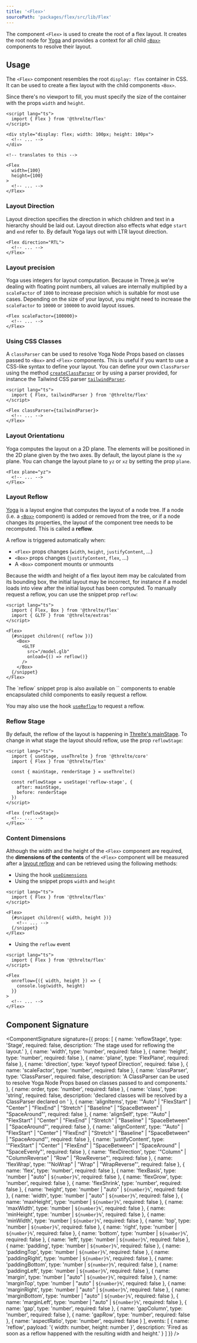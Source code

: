 ```yaml
---
title: '<Flex>'
sourcePath: 'packages/flex/src/lib/Flex'
---
```


The component `<Flex>` is used to create the root of a flex layout. It creates
the root node for [Yoga](https://yogalayout.com) and provides a context for all
child [`<Box>`](/reference/flex/box) components to resolve their layout.

## Usage

The `<Flex>` component resembles the root `display: flex` container in CSS. It
can be used to create a flex layout with the child components `<Box>`.

Since there's no viewport to fill, you must specify the size of the container
with the props `width` and `height`.

```svelte
<script lang="ts">
  import { Flex } from '@threlte/flex'
</script>

<div style="display: flex; width: 100px; height: 100px">
  <!-- ... -->
</div>

<!-- translates to this -->

<Flex
  width={100}
  height={100}
>
  <!-- ... -->
</Flex>
```

### Layout Direction

Layout direction specifies the direction in which children and text in a
hierarchy should be laid out. Layout direction also effects what edge `start` and
`end` refer to. By default Yoga lays out with LTR layout direction.

```svelte
<Flex direction="RTL">
  <!-- ... -->
</Flex>
```

### Layout precision

Yoga uses integers for layout computation. Because in Three.js we're dealing
with floating point numbers, all values are internally multiplied by a
`scaleFactor` of `1000` to increase precision which is suitable for most use
cases. Depending on the size of your layout, you might need to increase the
`scaleFactor` to `10000` or `100000` to avoid layout issues.

```svelte
<Flex scaleFactor={100000}>
  <!-- ... -->
</Flex>
```

### Using CSS Classes

A `classParser` can be used to resolve Yoga Node Props based on classes passed
to `<Box>` and `<Flex>` components. This is useful if you want to use a CSS-like
syntax to define your layout. You can define your own `ClassParser` using the
method [`createClassParser`](/reference/flex/create-class-parser) or by
using a parser provided, for instance the Tailwind CSS parser
[`tailwindParser`](/reference/flex/tailwind-parser).

```svelte
<script lang="ts">
  import { Flex, tailwindParser } from '@threlte/flex'
</script>

<Flex classParser={tailwindParser}>
  <!-- ... -->
</Flex>
```

### Layout Orientationu

Yoga computes the layout on a 2D plane. The elements will be positioned in the
2D plane given by the two axes. By default, the layout plane is the `xy` plane.
You can change the layout plane to `yz` or `xz` by setting the prop `plane`.

```svelte
<Flex plane="yz">
  <!-- ... -->
</Flex>
```

### Layout Reflow

[Yoga](https://yogalayout.com) is a layout engine that computes the layout of a
node tree. If a node (i.e. a [`<Box>`](/reference/flex/box) component) is added or removed
from the tree, or if a node changes its properties, the layout of the component
tree needs to be recomputed. This is called a **reflow**.

A reflow is triggered automatically when:

- `<Flex>` props changes (`width`, `height`, `justifyContent`, …)
- `<Box>` props changes (`justifyContent`, `flex`, …)
- A `<Box>` component mounts or unmounts

Because the width and height of a flex layout item may be calculated from its
bounding box, the initial layout may be incorrect, for instance if a model loads
into view after the initial layout has been computed. To manually request a
reflow, you can use the snippet prop `reflow`:

```svelte
<script lang="ts">
  import { Flex, Box } from '@threlte/flex'
  import { GLTF } from '@threlte/extras'
</script>

<Flex>
  {#snippet children({ reflow })}
    <Box>
      <GLTF
        src="/model.glb"
        onload={() => reflow()}
      />
    </Box>
  {/snippet}
</Flex>
```

<Tip type="tip">
  The `reflow` snippet prop is also available on `<Box>` components to enable
  encapsulated child components to easily request a reflow.
</Tip>

You may also use the hook [`useReflow`](/reference/flex/use-reflow) to request
a reflow.

### Reflow Stage

By default, the reflow of the layout is happening in [Threlte's
mainStage](/learn/basics/scheduling-tasks#default-stages). To change in
what stage the layout should reflow, use the prop `reflowStage`:

```svelte
<script lang="ts">
  import { useStage, useThrelte } from '@threlte/core'
  import { Flex } from '@threlte/flex'

  const { mainStage, renderStage } = useThrelte()

  const reflowStage = useStage('reflow-stage', {
    after: mainStage,
    before: renderStage
  })
</script>

<Flex {reflowStage}>
  <!-- ... -->
</Flex>
```

### Content Dimensions

Although the width and the height of the `<Flex>` component are required, the
**dimensions of the contents** of the `<Flex>` component will be measured after a
[layout reflow](#layout-reflow) and can be retrieved using the following methods:

- Using the hook [`useDimensions`](/reference/flex/use-dimensions)
- Using the snippet props `width` and `height`

```svelte
<script lang="ts">
  import { Flex } from '@threlte/flex'
</script>

<Flex>
  {#snippet children({ width, height })}
    <!-- ... -->
  {/snippet}
</Flex>
```

- Using the `reflow` event

```svelte
<script lang="ts">
  import { Flex } from '@threlte/flex'
</script>

<Flex
  onreflow={({ width, height }) => {
    console.log(width, height)
  }}
>
  <!-- ... -->
</Flex>
```

## Component Signature

<ComponentSignature
  signature={{
    props: [
      {
        name: 'reflowStage',
        type: 'Stage',
        required: false,
        description: 'The stage used for reflowing the layout.'
      },
      { name: 'width', type: 'number', required: false },
      { name: 'height', type: 'number', required: false },
      { name: 'plane', type: 'FlexPlane', required: false },
      { name: 'direction', type: 'keyof typeof Direction', required: false },
      { name: 'scaleFactor', type: 'number', required: false },
      {
        name: 'classParser',
        type: 'ClassParser',
        required: false,
        description:
          'A ClassParser can be used to resolve Yoga Node Props based on classes passed to <Box> and <Flex> components.'
      },
      { name: order, type: 'number', required: false },
      {
        name: 'class',
        type: 'string',
        required: false,
        description: 'declared classes will be resolved by a ClassParser declared on <Flex>'
      },
      {
        name: 'alignItems',
        type: '"Auto" | "FlexStart" | "Center" | "FlexEnd" | "Stretch" | "Baseline" | "SpaceBetween" | "SpaceAround"',
        required: false
      },
      {
        name: 'alignSelf',
        type: '"Auto" | "FlexStart" | "Center" | "FlexEnd" | "Stretch" | "Baseline" | "SpaceBetween" | "SpaceAround"',
        required: false
      },
      {
        name: 'alignContent',
        type: '"Auto" | "FlexStart" | "Center" | "FlexEnd" | "Stretch" | "Baseline" | "SpaceBetween" | "SpaceAround"',
        required: false
      },
      {
        name: 'justifyContent',
        type: '"FlexStart" | "Center" | "FlexEnd" | "SpaceBetween" | "SpaceAround" | "SpaceEvenly"',
        required: false
      },
      {
        name: 'flexDirection',
        type: '"Column" | "ColumnReverse" | "Row" | "RowReverse"',
        required: false
      },
      { name: 'flexWrap', type: '"NoWrap" | "Wrap" | "WrapReverse"', required: false },
      { name: 'flex', type: 'number', required: false },
      { name: 'flexBasis', type: 'number | "auto" | `${number}%`', required: false },
      { name: 'flexGrow', type: 'number', required: false },
      { name: 'flexShrink', type: 'number', required: false },
      { name: 'height', type: 'number | "auto" | `${number}%`', required: false },
      { name: 'width', type: 'number | "auto" | `${number}%`', required: false },
      { name: 'maxHeight', type: 'number | `${number}%`', required: false },
      { name: 'maxWidth', type: 'number | `${number}%`', required: false },
      { name: 'minHeight', type: 'number | `${number}%`', required: false },
      { name: 'minWidth', type: 'number | `${number}%`', required: false },
      { name: 'top', type: 'number | `${number}%`', required: false },
      { name: 'right', type: 'number | `${number}%`', required: false },
      { name: 'bottom', type: 'number | `${number}%`', required: false },
      { name: 'left', type: 'number | `${number}%`', required: false },
      { name: 'padding', type: 'number | `${number}%`', required: false },
      { name: 'paddingTop', type: 'number | `${number}%`', required: false },
      { name: 'paddingRight', type: 'number | `${number}%`', required: false },
      { name: 'paddingBottom', type: 'number | `${number}%`', required: false },
      { name: 'paddingLeft', type: 'number | `${number}%`', required: false },
      { name: 'margin', type: 'number | "auto" | `${number}%`', required: false },
      { name: 'marginTop', type: 'number | "auto" | `${number}%`', required: false },
      { name: 'marginRight', type: 'number | "auto" | `${number}%`', required: false },
      { name: 'marginBottom', type: 'number | "auto" | `${number}%`', required: false },
      { name: 'marginLeft', type: 'number | "auto" | `${number}%`', required: false },
      { name: 'gap', type: 'number', required: false },
      { name: 'gapColumn', type: 'number', required: false },
      { name: 'gapRow', type: 'number', required: false },
      { name: 'aspectRatio', type: 'number', required: false }
    ],
    events: [
      {
        name: 'reflow',
        payload: '{ width: number, height: number }',
        description: 'Fired as soon as a reflow happened with the resulting width and height.'
      }
    ]
  }}
/>
